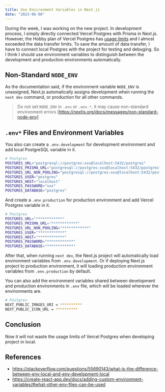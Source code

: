 ```yaml
---
title: Use Environment Variables in Next.js
date: "2023-06-08"
---
```


During the week, I was working on the new project. In development process, I simply directly connected Vercel Postgres with Prisma in Next.js.
However, the Hobby plan of Vercel Postgres has [usage limits](https://vercel.com/docs/storage/vercel-postgres/usage-and-pricing#pricing) and I almost exceeded the data transfer limits.
To save the amount of data transfer, I have to connect local Postgres with the project for testing and debuging.
So I think I should use environment variables to distinguish between the development and production environments automatically.

## Non-Standard `NODE_ENV`

As the documentation said, if the environment variable `NODE_ENV` is unassigned, Next.js automatically assigns development when running the `next dev` command, or production for all other commands.

> Do not set `NODE_ENV` in `.env` or `.env.*`, it may cause non-standard environment errors
> [https://nextjs.org/docs/messages/non-standard-node-env]

## `.env*` Files and Environment Variables

You also can create a `.env.development` for development environment and add local PostgreSQL variable in it.

```sh
# Postgres
POSTGRES_URL="postgresql://postgres:xxx@localhost:5432/postgres"
POSTGRES_PRISMA_URL="postgresql://postgres:xxx@localhost:5432/postgres?pgbouncer=true&connect_timeout=15"
POSTGRES_URL_NON_POOLING="postgresql://postgres:xxx@localhost:5432/postgres"
POSTGRES_USER="postgres"
POSTGRES_HOST="localhost"
POSTGRES_PASSWORD="xxx"
POSTGRES_DATABASE="postgres"
```

And create a `.env.production` for production environment and add Vercel Postgres variable in it.

```sh
# Postgres
POSTGRES_URL="************"
POSTGRES_PRISMA_URL="************"
POSTGRES_URL_NON_POOLING="************"
POSTGRES_USER="************"
POSTGRES_HOST="************"
POSTGRES_PASSWORD="************"
POSTGRES_DATABASE="************"
```

After that, when running `next dev`, the Next.js project will automatically load environment variables from `.env.development`.
Or if deploying Next.js project to production environment, it will loading production environment variables from `.env.production` by default.

You can also add the environment variables shared between development and production environments in `.env` file, which will be loaded wherever the environments are.

```sh
# Postgres
NEXT_PUBLIC_IMAGES_URI = **********
NEXT_PUBLIC_ICON_URL = **********
```

## Conclusion

Now it will not waste the usage limits of Vercel Postgres when developing project in local.

## References

- https://stackoverflow.com/questions/55690143/what-is-the-difference-between-env-local-and-env-development-local
- https://create-react-app.dev/docs/adding-custom-environment-variables/#what-other-env-files-can-be-used
